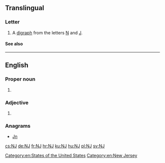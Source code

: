 {{character info/new|Ǌ}}
{{also|nj|Nj|nJ|.nj|N.J.}}
==Translingual==

===Letter===
{{mul-letter|upper=NJ|mixed=Nj|lower=nj|sc=Latn}}

# A [[digraph]] from the letters [[N]] and [[J]].

====See also====
{{Latn-script}}

----

==English==

===Proper noun===
{{en-proper noun}}

# {{initialism of|New Jersey|lang=en}}

===Adjective===
{{en-adj|-}}

# {{initialism of|non-[[Jewish]]|lang=en}}

===Anagrams===
* [[Jn#English|Jn]]

[[Category:en:States of the United States]]
[[Category:en:New Jersey]]

[[cs:NJ]]
[[de:NJ]]
[[fr:NJ]]
[[hr:NJ]]
[[ku:NJ]]
[[hu:NJ]]
[[pl:NJ]]
[[sv:NJ]]